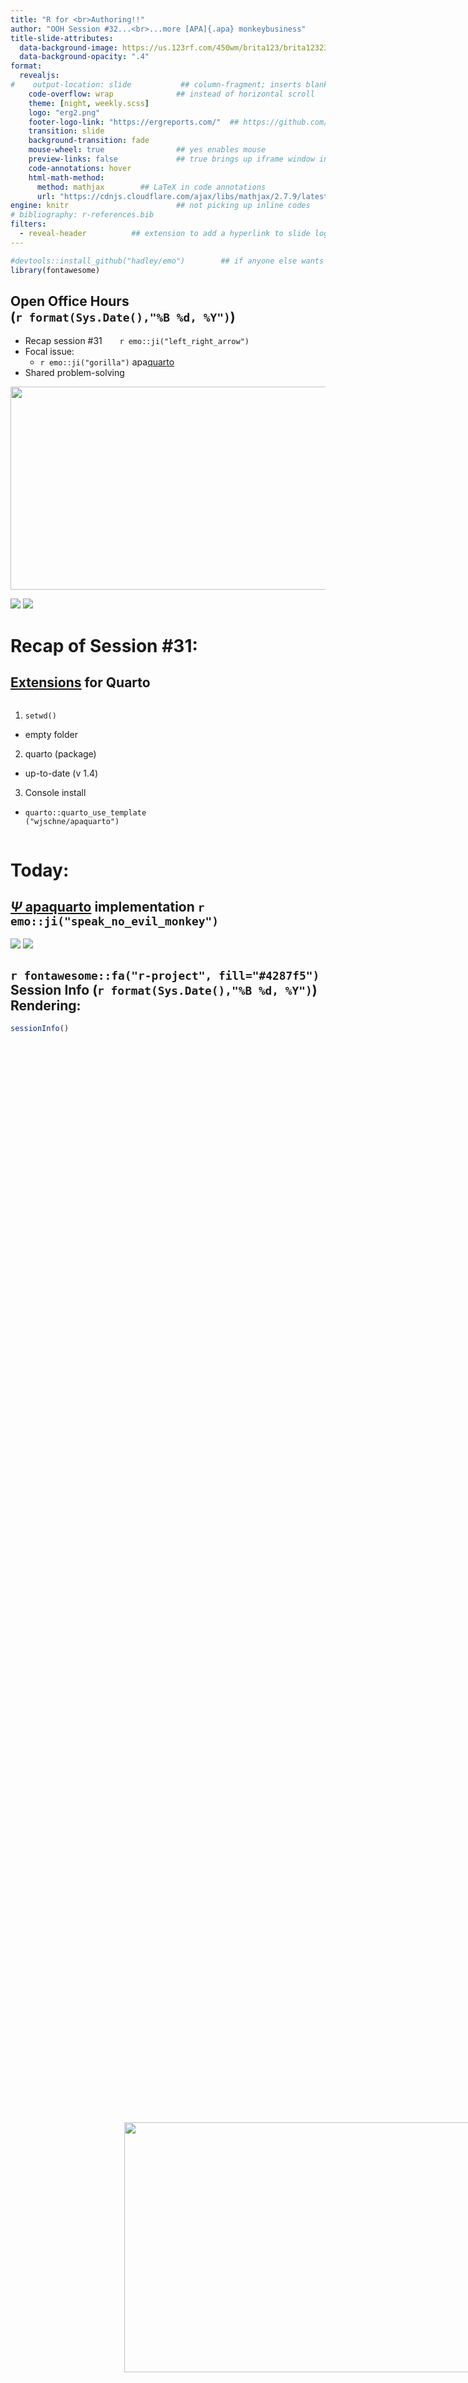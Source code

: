 ```yaml
---
title: "R for <br>Authoring!!" 
author: "OOH Session #32...<br>...more [APA]{.apa} monkeybusiness"
title-slide-attributes: 
  data-background-image: https://us.123rf.com/450wm/brita123/brita1232311/brita123231100065/217936054-a-monkey-sits-annoyed-in-front-of-the-computer.jpg?ver=6
  data-background-opacity: ".4"
format:
  revealjs:
#    output-location: slide           ## column-fragment; inserts blank 2nd slide
    code-overflow: wrap              ## instead of horizontal scroll
    theme: [night, weekly.scss]
    logo: "erg2.png"
    footer-logo-link: "https://ergreports.com/"  ## https://github.com/shafayetShafee/reveal-header#readme
    transition: slide
    background-transition: fade
    mouse-wheel: true                ## yes enables mouse
    preview-links: false             ## true brings up iframe window instead of "site"
    code-annotations: hover 
    html-math-method: 
      method: mathjax        ## LaTeX in code annotations
      url: "https://cdnjs.cloudflare.com/ajax/libs/mathjax/2.7.9/latest.js?config=TeX-MML-AM_CHTML"
engine: knitr                        ## not picking up inline codes
# bibliography: r-references.bib
filters: 
  - reveal-header          ## extension to add a hyperlink to slide logo
---
```


```r
#devtools::install_github("hadley/emo")        ## if anyone else wants to render
library(fontawesome)
```

## Open Office Hours <br>(`r format(Sys.Date(),"%B %d, %Y")`)

::: {layout="[80,20]"}
::: first-column
-   Recap session #31&nbsp;&nbsp;&nbsp;&nbsp;&nbsp;&nbsp;&nbsp;`r emo::ji("left_right_arrow")`
-   Focal issue:
    - `r emo::ji("gorilla")` [apa]{.apa}[quarto](https://wjschne.github.io/apaquarto/) 
-   Shared problem-solving
:::

::: second-column
:::
:::

![](img/title31.JPG){.absolute top="170" right="-120" width="550" height="325"}

![](https://static.vecteezy.com/system/resources/thumbnails/035/982/838/small_2x/ai-generated-monkey-isolated-on-transparent-background-free-png.png){.absolute bottom="-80" right="-165"}
![](https://static.vecteezy.com/system/resources/thumbnails/035/982/838/small_2x/ai-generated-monkey-isolated-on-transparent-background-free-png.png){.mirror .absolute bottom="-80" left="-165"}

# Recap of Session #31: 

## [Extensions](https://quarto.org/docs/extensions/) for Quarto 

:::: {.columns}
::: {.column width="45%"}
1. `setwd()`
  + empty folder
2. quarto (package) 
  + up-to-date (v 1.4)
3. Console install
  + `quarto::quarto_use_template("wjschne/apaquarto")`
:::

::: {.column width="55%"}
<img src="https://i.giphy.com/media/v1.Y2lkPTc5MGI3NjExM21saDc0NmlpeTk2dml2NzNwZ2N0em52aXRlb3Zzbmh4bHA5YTAzcCZlcD12MV9pbnRlcm5hbF9naWZfYnlfaWQmY3Q9Zw/5Zesu5VPNGJlm/giphy.gif"
     width="700" height="400"
     style="position:absolute; right:-150px; bottom:150px;">
:::
::::

# Today: 

## [$\Psi$ [apa]{.apa}quarto](https://wjschne.github.io/apaquarto/) implementation `r emo::ji("speak_no_evil_monkey")`

![](https://www.bibme.org/wp-content/uploads/2020/03/BibMe-APA-format-student-title-page.png){.absolute left="-230"}
![](https://www.citationmachine.net/wp-content/uploads/2020/03/APA-7-format-table.png){.absolute right="-230"}

## `r fontawesome::fa("r-project", fill="#4287f5")` Session Info (`r format(Sys.Date(),"%B %d, %Y")`) Rendering:

```r
sessionInfo()
```


